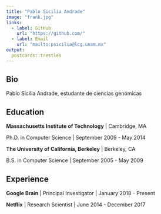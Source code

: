 ```yaml
---
title: "Pablo Sicilia Andrade"
image: "frank.jpg"
links:
  - label: GitHub
    url: "https://github.com/"
  - label: Email
    url: "mailto:psicilia@lcg.unam.mx"
output:
  postcards::trestles
---
```

 
## Bio

Pablo Sicilia Andrade, estudante de ciencias genómicas

## Education

**Massachusetts Institute of Technology** | Cambridge, MA

Ph.D. in Computer Science | September 2009 - May 2014

**The University of California, Berkeley** | Berkeley, CA

B.S. in Computer Science | September 2005 - May 2009

## Experience

**Google Brain** | Principal Investigator | January 2018 - Present

**Netflix** | Research Scientist | June 2014 - December 2017
